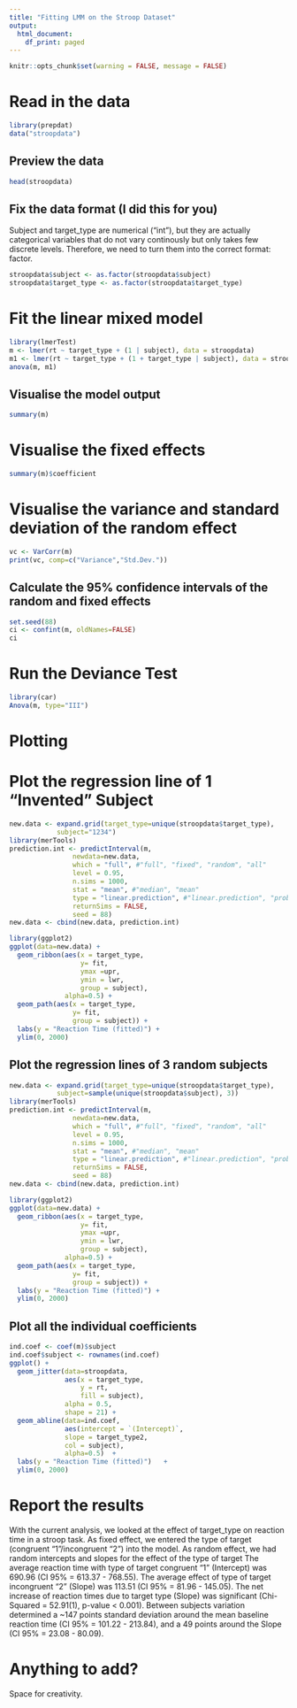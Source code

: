 ```yaml
---
title: "Fitting LMM on the Stroop Dataset"
output:
  html_document:
    df_print: paged
---
```


```r
knitr::opts_chunk$set(warning = FALSE, message = FALSE)
```

# Read in the data

```r
library(prepdat)
data("stroopdata")
```

## Preview the data

```r
head(stroopdata)
```

## Fix the data format (I did this for you)

Subject and target_type are numerical ("int"), but they are actually categorical variables that do not vary continously but only takes few discrete levels. Therefore, we need to turn them into the correct format: factor.

```r
stroopdata$subject <- as.factor(stroopdata$subject)
stroopdata$target_type <- as.factor(stroopdata$target_type)
```

# Fit the linear mixed model

```r
library(lmerTest)
m <- lmer(rt ~ target_type + (1 | subject), data = stroopdata)
m1 <- lmer(rt ~ target_type + (1 + target_type | subject), data = stroopdata)
anova(m, m1)
```

## Visualise the model output

```r
summary(m)
```
# Visualise the fixed effects

```r
summary(m)$coefficient
```

# Visualise the variance and standard deviation of the random effect

```r
vc <- VarCorr(m)  
print(vc, comp=c("Variance","Std.Dev."))
```

## Calculate the 95% confidence intervals of the random and fixed effects

```r
set.seed(88)
ci <- confint(m, oldNames=FALSE)
ci
```

# Run the Deviance Test

```r
library(car)
Anova(m, type="III")
```

# Plotting

# Plot the regression line of 1 "Invented" Subject

```r
new.data <- expand.grid(target_type=unique(stroopdata$target_type),
            subject="1234")
library(merTools)
prediction.int <- predictInterval(m, 
                newdata=new.data, 
                which = "full", #"full", "fixed", "random", "all"
                level = 0.95, 
                n.sims = 1000, 
                stat = "mean", #"median", "mean"
                type = "linear.prediction", #"linear.prediction", "probability"
                returnSims = FALSE, 
                seed = 88)
new.data <- cbind(new.data, prediction.int)
```

```r
library(ggplot2)
ggplot(data=new.data) +
  geom_ribbon(aes(x = target_type,
                  y= fit,
                  ymax =upr,
                  ymin = lwr,
                  group = subject),
              alpha=0.5) +
  geom_path(aes(x = target_type,
                y= fit,
                group = subject)) +
  labs(y = "Reaction Time (fitted)") +
  ylim(0, 2000)
```

## Plot the regression lines of 3 random subjects

```r
new.data <- expand.grid(target_type=unique(stroopdata$target_type),
            subject=sample(unique(stroopdata$subject), 3))
library(merTools)
prediction.int <- predictInterval(m, 
                newdata=new.data, 
                which = "full", #"full", "fixed", "random", "all"
                level = 0.95, 
                n.sims = 1000, 
                stat = "mean", #"median", "mean"
                type = "linear.prediction", #"linear.prediction", "probability"
                returnSims = FALSE, 
                seed = 88)
new.data <- cbind(new.data, prediction.int)
```

```r
library(ggplot2)
ggplot(data=new.data) +
  geom_ribbon(aes(x = target_type,
                  y= fit,
                  ymax =upr,
                  ymin = lwr,
                  group = subject),
              alpha=0.5) +
  geom_path(aes(x = target_type,
                y= fit,
                group = subject)) +
  labs(y = "Reaction Time (fitted)") +
  ylim(0, 2000)
```

## Plot all the individual coefficients

```r
ind.coef <- coef(m)$subject
ind.coef$subject <- rownames(ind.coef)
ggplot() +
  geom_jitter(data=stroopdata,
              aes(x = target_type,
                  y = rt,
                  fill = subject),
              alpha = 0.5,
              shape = 21) +
  geom_abline(data=ind.coef,
              aes(intercept = `(Intercept)`,
              slope = target_type2,
              col = subject),
              alpha=0.5)  +
  labs(y = "Reaction Time (fitted)")   +
  ylim(0, 2000)
```

# Report the results

With the current analysis, we looked at the effect of target_type on reaction time in a stroop task. As fixed effect, we entered the type of target (congruent "1"/incongruent "2") into the model. As random effect, we had random intercepts and slopes for the effect of the type of target The average reaction time with type of target congruent "1" (Intercept) was 690.96 (CI 95% = 613.37 - 768.55). The average effect of type of target incongruent "2" (Slope) was 113.51 (CI 95% = 81.96 - 145.05). The net increase of reaction times due to target type (Slope) was significant (Chi-Squared = 52.91(1), p-value < 0.001). Between subjects variation determined a ~147 points standard deviation around the mean baseline reaction time (CI 95% = 101.22 - 213.84), and a 49 points around the Slope (CI 95% = 23.08 - 80.09).

# Anything to add?

Space for creativity. 